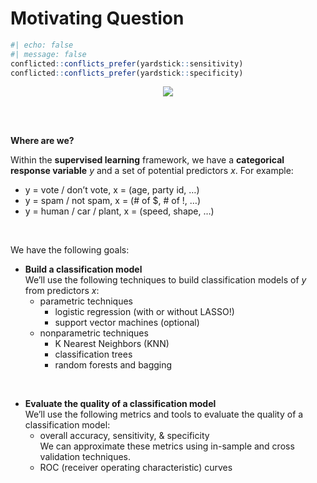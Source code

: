 # Motivating Question {.unnumbered}


```r
#| echo: false
#| message: false
conflicted::conflicts_prefer(yardstick::sensitivity)
conflicted::conflicts_prefer(yardstick::specificity)
```


<!-- for me: confusion matrix summaries -->

<!-- kap = cohen's kappa. Kappa is a similar measure to accuracy(), but is normalized by the accuracy that would be expected by chance alone and is very useful when one or more classes have large frequency distributions. -->

<!-- ppv = positive predictive value = the percent of predicted positives that are actually positive -->

<!-- npv = negative predictive value = percent of negative positives that are actually negative. -->

<!-- mcc = matthews correlation coefficient = -1--1. 1 = perfect agreement between observed and predicted classes. 0 = no agreement (predictions are random) -->

<!-- j_index = sensitivity + specificity - 1. 0--1. 1 = perfect -->

<!-- bal_accuracy = average of sensitivity and specificity -->

<!-- detection_prevalence = fraction of all predictions that were for the "positive" class -->



<center>
<img src="images/MLdiagram3.jpg"/>
</center>


\
\



**Where are we?**    

Within the **supervised learning** framework, we have a **categorical response variable** $y$ and a set of potential predictors $x$.  For example:

- y = vote / don’t vote, x = (age, party id, ...)    
- y = spam / not spam, x = (# of $, # of !, …)    
- y = human / car / plant, x = (speed, shape, ...)


\



We have the following goals:   

- **Build a classification model**    
    We'll use the following techniques to build classification models of $y$ from predictors $x$:    
    - parametric techniques    
        - logistic regression (with or without LASSO!)    
        - support vector machines (optional)
    
    - nonparametric techniques    
        - K Nearest Neighbors (KNN)
        - classification trees    
        - random forests and bagging

\


- **Evaluate the quality of a classification model**    
    We'll use the following metrics and tools to evaluate the quality of a classification model:    
    - overall accuracy, sensitivity, & specificity    
        We can approximate these metrics using in-sample and cross validation techniques.    
    - ROC (receiver operating characteristic) curves    
    
    





\
\
\
\






<br><br><br>
